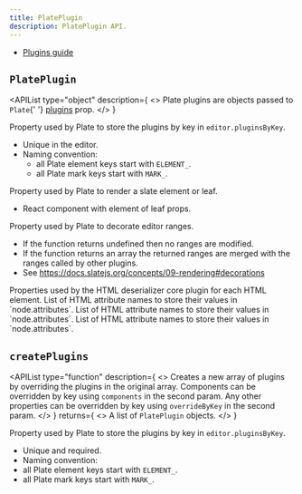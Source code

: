 ```yaml
---
title: PlatePlugin
description: PlatePlugin API.
---
```


- [Plugins guide](/docs/plugins)

## `PlatePlugin`

<APIList
  type="object"
  description={
    <>
      Plate plugins are objects passed to <code>Plate</code>{' '}
      <a href="/docs/plate#plugins">plugins</a> prop.
    </>
  }
>
<APIItem name="key" type="string" required>

Property used by Plate to store the plugins by key in `editor.pluginsByKey`.

- Unique in the editor.
- Naming convention:
  - all Plate element keys start with `ELEMENT_`.
  - all Plate mark keys start with `MARK_`.

</APIItem>
  
<APIItem name="component" type="RenderFunction">

Property used by Plate to render a slate element or leaf.

- React component with element of leaf props.

</APIItem>
  
<APIItem name="decorate" type="Decorate" >

Property used by Plate to decorate editor ranges.

- If the function returns undefined then no ranges are modified.
- If the function returns an array the returned ranges are merged with the ranges called by other plugins.
- See https://docs.slatejs.org/concepts/09-rendering#decorations

<ComponentSource
  name="Decorate"
  src="../../packages/core/src/types/plugin/Decorate.ts"
/>

</APIItem>
  
<APIItem name="deserializeHtml" type="object">
  Properties used by the HTML deserializer core plugin for each HTML element.

  <APISubList>
    <APISubListItem required optional parent="deserializeHtml" name="attributeNames" type="string[]?">
      List of HTML attribute names to store their values in `node.attributes`.
      <APISubList>
        <APISubListItem parent="deserializeHtml.attributeNames" name="test" type="string[]?">
          List of HTML attribute names to store their values in `node.attributes`.
        </APISubListItem>
        <APISubListItem parent="deserializeHtml.attributeNames" name="test" type="string[]?">
          List of HTML attribute names to store their values in `node.attributes`.
        </APISubListItem>
      </APISubList>
    </APISubListItem>
  </APISubList>
</APIItem>

</APIList>

## `createPlugins`

<APIList
  type="function"
  description={
    <>
      Creates a new array of plugins by overriding the plugins in the original array.
      Components can be overridden by key using <code>components</code> in the second param.
      Any other properties can be overridden by key using <code>overrideByKey</code> in the second param.
    </>
  }
  returns={
    <>
      A list of <code>PlatePlugin</code> objects.
    </>
  }
>
<APIItem name="key" type="string">

Property used by Plate to store the plugins by key in `editor.pluginsByKey`.

- Unique and required.
- Naming convention:
- all Plate element keys start with `ELEMENT_`.
- all Plate mark keys start with `MARK_`.

</APIItem>
  
</APIList>
